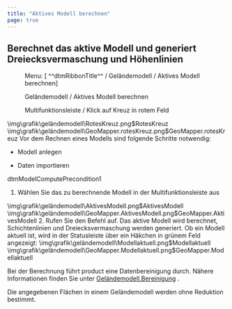 ```yaml
---
title: "Aktives Modell berechnen"
page: true
---
```

## Berechnet das aktive Modell und generiert Dreiecksvermaschung und H&#246;henlinien
<GeoDesigner> <Menu> Menu: [ ^^dtmRibbonTitle^^ / Geländemodell / Aktives Modell berechnen] </Menu> </GeoDesigner><GeoMapper> <Menu>Geländemodell / Aktives Modell berechnen</Menu> </GeoMapper>
 <Menu>Multifunktionsleiste / Klick auf Kreuz in rotem Feld</Menu>  <GeoDesigner>
<Image>\img\grafik\geländemodell\RotesKreuz.png$RotesKreuz</Image>
</GeoDesigner>
<GeoMapper>
<Image>\img\grafik\geländemodell\GeoMapper.rotesKreuz.png$GeoMapper.rotesKreuz</Image>
</GeoMapper>


<Success>
Vor dem Rechnen eines Modells sind folgende Schritte notwendig:

- Modell anlegen


- Daten importieren




 <Placeholder>dtmModelComputePrecondition1</Placeholder> 
</Success>



1. W&#228;hlen Sie das zu berechnende Modell in der Multifunktionsleiste aus 


<GeoDesigner>
<Image>\img\grafik\geländemodell\AktivesModell.png$AktivesModell</Image>
</GeoDesigner>
<GeoMapper>
<Image>\img\grafik\geländemodell\GeoMapper.AktivesModell.png$GeoMapper.AktivesModell</Image>
</GeoMapper>
2. Rufen Sie den Befehl auf. Das aktive Modell wird berechnet, Schichtenlinien und Dreiecksvermaschung werden generiert. Ob ein Modell aktuell ist, wird in der Statusleiste &#252;ber ein H&#228;kchen in gr&#252;nem Feld angezeigt: 


<GeoDesigner>
<Image>\img\grafik\geländemodell\Modellaktuell.png$Modellaktuell</Image>
</GeoDesigner>
<GeoMapper>
<Image>\img\grafik\geländemodell\GeoMapper.Modellaktuell.png$GeoMapper.Modellaktuell</Image>
</GeoMapper>



Bei der Berechnung f&#252;hrt  <Placeholder>product</Placeholder> eine Datenbereinigung durch. N&#228;here Informationen finden Sie unter [Gel&#228;ndemodell.Bereinigung](../gelaendemodell/bereinigung)
.

<Warning>
Die angegebenen Fl&#228;chen in einem Gel&#228;ndemodell werden ohne Reduktion bestimmt.
</Warning>
